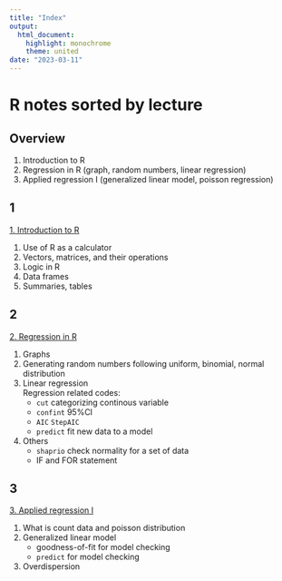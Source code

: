 ```yaml
---
title: "Index"
output: 
  html_document: 
    highlight: monochrome
    theme: united
date: "2023-03-11"
---
```


# R notes sorted by lecture {.tabset}

## Overview

1.  Introduction to R
2.  Regression in R (graph, random numbers, linear regression)
3.  Applied regression I (generalized linear model, poisson regression)

## 1

[1. Introduction to R](https://flatter11.github.io/r.studio/2.-Regression-in-R)

1.  Use of R as a calculator
2.  Vectors, matrices, and their operations
3.  Logic in R
4.  Data frames
5.  Summaries, tables

## 2

[2. Regression in R](https://flatter11.github.io/r.studio/2.-Regression-in-R)

1.  Graphs
2.  Generating random numbers following uniform, binomial, normal distribution
3.  Linear regression       
    Regression related codes:
    -   `cut` categorizing continous variable
    -   `confint` 95%CI
    -   `AIC` `StepAIC`
    -   `predict` fit new data to a model
4.  Others
    -   `shaprio` check normality for a set of data
    -   IF and FOR statement

## 3

[3. Applied regression I]()

1.  What is count data and poisson distribution
2.  Generalized linear model
    -   goodness-of-fit for model checking
    -   `predict` for model checking
3.  Overdispersion




